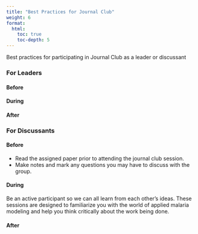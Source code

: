 ```yaml
---
title: "Best Practices for Journal Club"
weight: 6
format: 
  html: 
    toc: true
    toc-depth: 5
---
```


Best practices for participating in Journal Club as a leader or discussant

### For Leaders

#### Before

#### During

#### After

### For Discussants

#### Before

* Read the assigned paper prior to attending the journal club session.  
* Make notes and mark any questions you may have to discuss with the group. 

#### During

Be an active participant so we can all learn from each other's ideas. These sessions are designed to familiarize you with the world of applied malaria modeling and help you think critically about the work being done.

#### After
